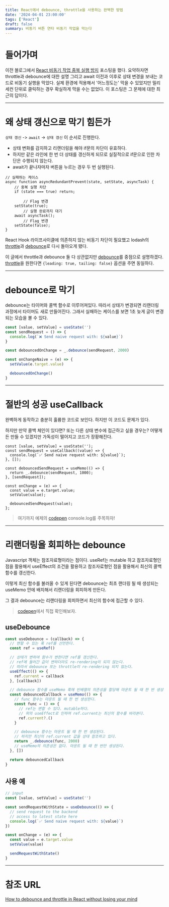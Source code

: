 ```yaml
---
title: React에서 debounce, throttle을 사용하는 완벽한 방법
date: '2024-04-01 23:00:00'
tags: ['React']
draft: false
summary: 비동기 버튼 연타 비동기 작업을 막는다
---
```


# 들어가며

이전 블로그에서 [React 비동기 작업 중복 실행 방지](https://velog.io/@shleecloud/React-%EB%B9%84%EB%8F%99%EA%B8%B0-%EC%9E%91%EC%97%85-%EC%A4%91%EB%B3%B5-%EC%8B%A4%ED%96%89-%EB%B0%A9%EC%A7%80) 포스팅을 했다.
요약하자면 throttle과 debounce에 대한 설명 그리고 await 이전과 이후로 상태 변경을 보내는 코드로 비동기 실행을 막았다.
실제 환경에 적용해서 '어느정도는' 막을 수 있었지만 밀리세컨 단위로 클릭하는 경우 확실하게 막을 수는 없었다.
이 포스팅은 그 문제에 대한 최근의 답이다.

---

# 왜 상태 갱신으로 막기 힘든가

`상태 갱신` -> `await` -> `상태 갱신` 이 순서로 진행한다.

- 상태 변화를 감지하고 리랜더링을 해야 if문의 차단이 유효하다.
- 하지만 같은 라인에 한 번 더 상태를 갱신하게 되므로 실질적으로 if문으로 인한 차단은 수행되지 않는다.
- await가 끝나자마자 버튼을 누르는 경우 두 번 실행된다.

```
// 실패하는 케이스
async function asyncRedundantPrevent(state, setState, asyncTask) {
    // 중복 실행 차단
    if (state === true) return;

		// Flag 변경
    setState(true);
		// 실행 완료까지 대기
    await asyncTask();
		// Flag 변경
    setState(false);
}
```

React Hook 라이프사이클에 의존하지 않는 비동기 차단이 필요했고 lodash의 [throttle](https://lodash.com/docs/#throttle)과 [debounce](https://lodash.com/docs/#debounce)로 다시 돌아오게 됐다.

이 글에서 throttle과 debounce 둘 다 상관없지만 [debounce](https://lodash.com/docs/#debounce)를 중점으로 설명하겠다.
[throttle](https://lodash.com/docs/#throttle)을 원한다면 `{leading: true, tailing: false}` 옵션을 주면 동일하다.

---

# debounce로 막기

debounce는 타이머와 콜백 함수로 이루어져있다. 따라서 상태가 변경되면 리랜더링 과정에서 타이머도 새로 만들어진다. 그래서 실패하는 케이스를 보면 1초 늦게 글이 변경되는 모습을 볼 수 있다.

```js
const [value, setValue] = useState('')
const sendRequest = () => {
  console.log(`❌ Send naive request with: ${value}`)
}

const debouncedOnChange = _.debounce(sendRequest, 2000)

const onChangeNaive = (e) => {
  setValue(e.target.value)

  debouncedOnChange()
}
```

---

# 절반의 성공 useCallback

완벽하게 동작하고 충분히 훌륭한 코드로 보인다. 하지만 이 코드도 문제가 있다.

하지만 만약 콜백 체인이 있다면? 또는 다른 상태 변수에 접근하고 싶을 경우는? 어떻게든 만들 수 있겠지만 가독성이 떨어지고 코드가 장황해진다.

```
const [value, setValue] = useState('');
const sendRequest = useCallback((value) => {
  console.log(`✅ Send naive request with: ${value}`);
}, []);

const debouncedSendRequest = useMemo(() => {
  return _.debounce(sendRequest, 1000);
}, [sendRequest]);

const onChange = (e) => {
  const value = e.target.value;
  setValue(value);

  debouncedSendRequest(value);
};
```

> 여기까지 예제의 [codepen](https://codepen.io/shleecloud/pen/NWmgQKJ) console.log를 주목하자!

---

# 리랜더링을 회피하는 debounce

Javascript 객체는 참조자료형이라는 점이다. useRef는 mutable 하고 참조자료형인 점을 활용해서 useEffect의 조건을 활용하고 참조자료형인 점을 활용해서 최신의 콜백 함수를 갱신한다.

이렇게 최신 함수를 불러올 수 있게 된다면 debounce는 최초 랜더링 될 때 생성되는 useMemo 안에 배치해서 리랜더링을 회피하게 만든다.

그 결과 debounce는 리랜더링을 회피하면서 최신의 함수에 접근할 수 있다.

> [codepen](https://codepen.io/shleecloud/pen/RwOKPWV)에서 직접 확인해보자.

## useDebounce

```js
const useDebounce = (callback) => {
  // 변할 수 있는 훅 ref를 선언한다.
  const ref = useRef()

  // 상태가 변하여 함수가 변한다면 ref를 갱신한다.
  // ref에 들어간 값이 변하더라도 re-rendering이 되지 않는다.
  // 따라서 debounce 또는 throttle이 re-rendering 되지 않는다.
  useEffect(() => {
    ref.current = callback
  }, [callback])

  // debounce 함수를 useMemo 훅에 빈배열의 의존성을 할당해 마운트 될 때 한 번 생성한다.
  const debouncedCallback = useMemo(() => {
    // func 함수는 마운트 될 때 한 번 생성한다.
    const func = () => {
      // ref는 변할 수 있다. mutable하다.
      // 위의 useEffect로 인하여 ref.current는 최신의 함수를 바라본다.
      ref.current?.()
    }

    // debounce 함수는 마운트 될 때 한 번 생성된다.
    // 하지만 최신의 ref.current 값을 상대 참조하고 있다.
    return _.debounce(func, 2000)
    // useMemo의 의존성은 없다. 마운트 될 때 한 번만 생성된다.
  }, [])

  return debouncedCallback
}
```

## 사용 예

```js
// input
const [value, setValue] = useState('')

const sendRequestWithState = useDebounce(() => {
  // send request to the backend
  // access to latest state here
  console.log(`✅ Send naive request with: ${value}`)
})

const onChange = (e) => {
  const value = e.target.value
  setValue(value)

  sendRequestWithState()
}
```

---

# 참조 URL

[How to debounce and throttle in React without losing your mind](https://adevnadia.medium.com/how-to-debounce-and-throttle-in-react-without-losing-your-mind-4de6193a587)
